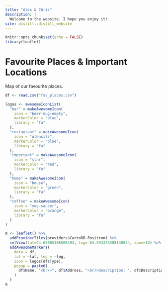 ```yaml
---
title: "Alex & Chris"
description: |
  Welcome to the website. I hope you enjoy it!
site: distill::distill_website
---
```


```r
knitr::opts_chunk$set(echo = FALSE)
library(leaflet)
```

# Favourite Places & Important Locations

Map of our favourite places.

```r
df <- read.csv("fav_places.csv")

logos <- awesomeIconList(
  "bar" = makeAwesomeIcon(
    icon = "beer-mug-empty",
    markerColor = "blue",
    library = "fa"
  ),
  "restaurant" = makeAwesomeIcon(
    icon = "utensils",
    markerColor = "blue",
    library = "fa"
  ),
  "important" = makeAwesomeIcon(
    icon = "star",
    markerColor = "red",
    library = "fa"
  ),
  "home" = makeAwesomeIcon(
    icon = "house",
    markerColor = "green",
    library = "fa"
  ),
  "coffee" = makeAwesomeIcon(
    icon = "mug-saucer",
    markerColor = "orange",
    library = "fa"
  )
)

m <- leaflet() %>% 
  addProviderTiles(providers$CartoDB.Positron) %>%
  setView(lat=44.65065108508493, lng=-63.593375588138834, zoom=13) %>%
  addAwesomeMarkers(
    data = df,
    lat = ~lat, lng = ~lng,
    icon = logos[df$Type],
    popup = paste0(
      df$Name, "<br/>", df$Address, "<br/>Description: ", df$Description 
    )
  )
m
```
